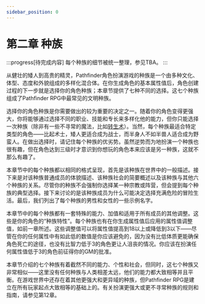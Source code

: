 ```yaml
---
sidebar_position: 0
---
```


# 第二章 种族

:::progress[待完成内容]
每个种族的细节被统一整理，参见TBA。
:::

从健壮的矮人到高贵的精灵，Pathfinder角色扮演游戏的种族是一个由多种文化、体型、态度和外貌组成的多样化混合体。在你生成角色的基本属性值后，角色创建过程的下一步就是选择你的角色种族；本章节提供了七种不同的选择。这七个种族组成了Pathfinder RPG中最常见的文明种族。

选择你的角色种族是你需要做出的较为重要的决定之一。随着你的角色变得更强大，你将能够通过选择不同的职业、技能和专长来多样化他的能力，但你只能选择一次种族（除非有一些不寻常的魔法，比如[转生术](/pathfinder/spell?spell=reincarnate)）。当然，每个种族最适合特定类型的角色——比起术士，矮人更适合成为战士，而半身人不如半兽人适合成为野蛮人。在做出选择时，请记住每个种族的优劣势。虽然逆势而为地扮演一个种族也很有趣，但在角色达到三级时才意识到你想玩的角色本来应该是另一种族，这就不那么有趣了。

本章节中的每个种族都以相同的格式呈现，首先是该种族在世界中的一般描述。接下来是对该种族普通成员的体貌描述、该种族社会的简要概述以及该种族与其他六个种族的关系。尽管你的种族不会强制你选择某一种宗教或阵营，但会提到每个种族的典型选择。接下来讨论的是该种族成员为什么可能决定选择充满危险的冒险生活。最后，我们列出了每个种族的男性和女性的一些示例名字。

本章节中的每个种族都有一套特殊的能力、加值和适用于所有成员的其他调整。这些是你的角色的“种族特性”。每个种族也有在你生成属性值后应用的属性值调整值，如前一章所述。这些调整值可以将属性值提高到18以上或降低到3以下——尽管在你的任何属性中有如此低的数值是你应该避免的，因为没有比低体质更能确保角色死亡的途径，也没有比智力低于3的角色更让人沮丧的情况。你应该在扮演任何属性值低于3的角色前征得你的GM的批准。

本章节介绍的七个种族有着截然不同的能力、个性和社会，但同时，这七个种族又非常相似——这里没有任何种族与人类相差太远，他们的能力都大致相等并且平衡。在游戏世界中还存在着其他更强大和更异域的种族，但Pathfinder RPG是建立在所有玩家起点大致相等的基础上的。有关扮演更强大或更不寻常种族的规则和指南，请参见第12章。
